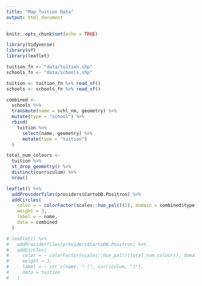 ```yaml
---
title: "Map Tuition Data"
output: html_document
---
```


```r
knitr::opts_chunk$set(echo = TRUE)
```

```r
library(tidyverse)
library(sf)
library(leaflet)
```

```r
tuition_fn <- "data/tuition.shp"
schools_fn <- "data/schools.shp"
```

```r
tuition <- tuition_fn %>% read_sf()
schools <- schools_fn %>% read_sf()
```

```r
combined <- 
  schools %>% 
  transmute(name = schl_nm, geometry) %>% 
  mutate(type = "school") %>% 
  rbind(
    tuition %>% 
      select(name, geometry) %>% 
      mutate(type = "tuition")
  )
```


```r
total_num_colours <- 
  tuition %>% 
  st_drop_geometry() %>%
  distinct(curriculum) %>% 
  nrow()
```


```r
leaflet() %>% 
  addProviderTiles(providers$CartoDB.Positron) %>% 
  addCircles(
    color = ~ colorFactor(scales::hue_pal()(2), domain = combined$type)(type),
    weight = 3,
    label = ~ name,
    data = combined
  )
```


```r
# leaflet() %>% 
#   addProviderTiles(providers$CartoDB.Positron) %>% 
#   addCircles(
#     color = ~ colorFactor(scales::hue_pal()(total_num_colours), domain = tuition$curriculum)(curriculum),
#     weight = 3,
#     label = ~ str_c(name, " (", curriculum, ")"),
#     data = tuition
#   )
```

